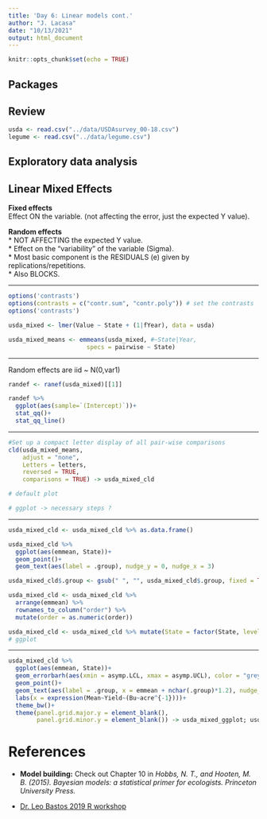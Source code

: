 ```yaml
---
title: 'Day 6: Linear models cont.'
author: "J. Lacasa"
date: "10/13/2021"
output: html_document
---
```


```r
knitr::opts_chunk$set(echo = TRUE)
```
## Packages  

## Review  

```r
usda <- read.csv("../data/USDAsurvey_00-18.csv")
legume <- read.csv("../data/legume.csv")
```

## Exploratory data analysis  

## Linear Mixed Effects  

**Fixed effects**  
Effect ON the variable. (not affecting the error, just the expected Y value).   

**Random effects**  
* NOT AFFECTING the expected Y value.  
* Effect on the “variability” of the variable (Sigma).  
* Most basic component is the RESIDUALS (e) given by replications/repetitions.  
* Also BLOCKS.  

***  
```r
options('contrasts')
options(contrasts = c("contr.sum", "contr.poly")) # set the contrasts
options('contrasts')

usda_mixed <- lmer(Value ~ State + (1|fYear), data = usda)

usda_mixed_means <- emmeans(usda_mixed, #~State|Year,
                      specs = pairwise ~ State)

```

***  

Random effects are iid ~ N(0,var1)  
```r
randef <- ranef(usda_mixed)[[1]] 

randef %>% 
  ggplot(aes(sample=`(Intercept)`))+
  stat_qq()+
  stat_qq_line()
```

***  

```r
#Set up a compact letter display of all pair-wise comparisons
cld(usda_mixed_means,
    adjust = "none",
    Letters = letters,
    reversed = TRUE,
    comparisons = TRUE) -> usda_mixed_cld

# default plot 

# ggplot -> necessary steps ?
```

***  

```r
usda_mixed_cld <- usda_mixed_cld %>% as.data.frame() 

usda_mixed_cld %>%
  ggplot(aes(emmean, State))+
  geom_point()+
  geom_text(aes(label = .group), nudge_y = 0, nudge_x = 3)

usda_mixed_cld$.group <- gsub(" ", "", usda_mixed_cld$.group, fixed = TRUE)

usda_mixed_cld <- usda_mixed_cld %>%
  arrange(emmean) %>% 
  rownames_to_column("order") %>% 
  mutate(order = as.numeric(order))

usda_mixed_cld <- usda_mixed_cld %>% mutate(State = factor(State, levels = usda_mixed_cld$State[usda_mixed_cld$order]))
# ggplot 
```

***  

```r
usda_mixed_cld %>%
  ggplot(aes(emmean, State))+
  geom_errorbarh(aes(xmin = asymp.LCL, xmax = asymp.UCL), color = "grey70", height = .2)+
  geom_point()+
  geom_text(aes(label = .group, x = emmean + nchar(.group)*1.2), nudge_y = 0.1)+
  labs(x = expression(Mean~Yield~(Bu~acre^{-1})))+
  theme_bw()+
  theme(panel.grid.major.y = element_blank(),
        panel.grid.minor.y = element_blank()) -> usda_mixed_ggplot; usda_mixed_ggplot 
```



# References  

* **Model building:** Check out Chapter 10 in *Hobbs, N. T., and Hooten, M. B. (2015). Bayesian models: a statistical primer for ecologists. Princeton University Press.*  

* [Dr. Leo Bastos 2019 R workshop](https://www.youtube.com/watch?v=8xyi9By3fM4)  
